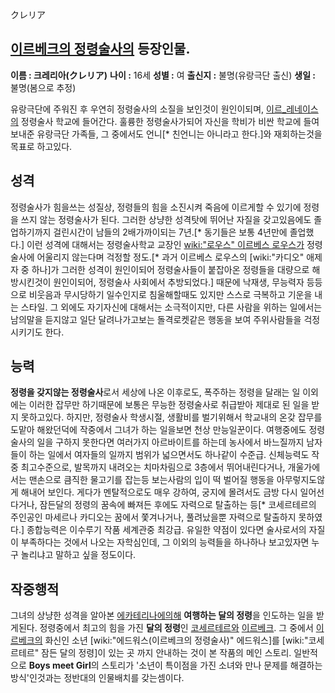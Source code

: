 クレリア


== [[이르베크의 정령술사]]의 등장인물. ==

'''이름 : 크레리아(クレリア)'''
'''나이 :''' 16세
'''성별 :''' 여
'''출신지 :''' 불명(유랑극단 출신)
'''생일 :''' 불명(봄으로 추정)

유랑극단에 주워진 후 우연히 정령술사의 소질을 보인것이 원인이되며, [[이르_레네이스]]의 정령술사 학교에 들어간다.
훌륭한 정령술사가되어 자신을 학비가 비싼 학교에 들여보내준 유랑극단 가족들, 그 중에서도 언니[* 친언니는 아니라고 한다.]와 재회하는것을 목표로 하고있다.

== 성격 ==
정령술사가 힘을쓰는 성질상, 정령들의 힘을 소진시켜 죽음에 이르게할 수 있기에 정령을 쓰지 않는 정령술사가 된다. 그러한 상냥한 성격탓에 뛰어난 자질을 갖고있음에도 졸업하기까지 걸린시간이 남들의 2배가까이되는 7년.[* 동기들은 보통 4년만에 졸업했다.] 이런 성격에 대해서는 정령술사학교 교장인 [[wiki:"로우스" 이르베스 로우스]]가 정령술사에 어울리지 않는다며 걱정할 정도.[* 과거 이르베스 로우스의 [wiki:"카디오" 애제자 중 하나]가 그러한 성격이 원인이되어 정령술사들이 붙잡아온 정령들을 대량으로 해방시킨것이 원인이되어, 정령술사 사회에서 추방되었다.] 때문에 낙재생, 무능력자 등등으로 비웃음과 무시당하기 일수인지로 침울해할때도 있지만 스스로 극복하고 기운을 내는 스타일.
그 외에도 자기자신에 대해서는 소극적이지만, 다른 사람을 위하는 일에서는 남의말을 듣지않고 일단 달려나가고보는 돌격로켓같은 행동을 보여 주위사람들을 걱정시키기도 한다.


== 능력 ==
'''정령을 갖지않는 정령술사'''로서 세상에 나온 이후로도, 폭주하는 정령을 달래는 일 이외에는 이러한 잡무만 하기때문에 보통은 무능한 정령술사로 취급받아 제대로 된 일을 받지 못하고있다.
하지만, 정령술사 학생시절, 생활비를 벌기위해서 학교내의 온갖 잡무를 도맡아 해왔던덕에 작중에서 그녀가 하는 일을보면 천상 만능일꾼이다. 여행중에도 정령술사의 일을 구하지 못한다면 여러가지 아르바이트를 하는데 농사에서 바느질까지 남자들이 하는 일에서 여자들의 일까지 범위가 넓으면서도 하나같이 수준급. 
신체능력도 작중 최고수준으로, 발목까지 내려오는 치마차림으로 3층에서 뛰어내린다거나, 개울가에서는 맨손으로 큼직한 물고기를 잡는등 보는사람의 입이 떡 벌어질 행동을 아무렇지도않게 해내어 보인다.
게다가 멘탈적으로도 매우 강하여, 궁지에 몰려서도 금방 다시 일어선다거나, 잠든달의 정령의 꿈속에 빠져든 후에도 자력으로 탈출하는 등[* 코세르테르의 주인공인 마세르나 카디오는 꿈에서 쫓겨나거나, 풀려났을뿐 자력으로 탈출하지 못하였다.] 종합능력은 이수루기 작품 세계관중 최강급.
유일한 약점이 있다면 술사로서의 자질이 부족하다는 것에서 나오는 자학심인데, 그 이외의 능력들을 하나하나 보고있자면 누구 놀리냐고 말하고 싶을 정도이다.


== 작중행적 ==
그녀의 상냥한 성격을 알아본 [[에카테리나]]에의해 '''여행하는 달의 정령'''을 인도하는 일을 받게된다. 
정령중에서 최고의 힘을 가진 '''달의 정령'''인 [[코세르테르]]와 [[이르베크]].
그 중에서 [[이르베크]]의 화신인 소년 [wiki:"에드워스(이르베크의 정령술사)" 에드워스]를 [wiki:"코세르테르" 잠든 달의 정령]이 있는 곳 까지 안내하는 것이 본 작품의 메인 스토리.
일반적으로 '''Boys meet Girl'''의 스토리가 '소년이 특이점을 가진 소녀와 만나 문제를 해결하는 방식'인것과는 정반대의 인물배치를 갖는셈이다.


